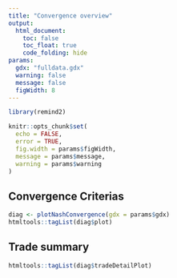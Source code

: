 ```yaml
---
title: "Convergence overview"
output:
  html_document:
    toc: false
    toc_float: true
    code_folding: hide
params:
  gdx: "fulldata.gdx"
  warning: false
  message: false
  figWidth: 8
---
```


<style>
  #header {
    display: none !important
  }
  .main-container {
    max-width: 95% !important;
  }
  .toc-content {
    padding-left: 0px !important;
  }
  .svg-container {
    margin: auto !important;
  }
</style>


```r

library(remind2)

knitr::opts_chunk$set(
  echo = FALSE,
  error = TRUE,
  fig.width = params$figWidth,
  message = params$message,
  warning = params$warning
)

```


## Convergence Criterias

```r

diag <- plotNashConvergence(gdx = params$gdx)
htmltools::tagList(diag$plot)

```

## Trade summary

```r

htmltools::tagList(diag$tradeDetailPlot)

```

